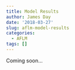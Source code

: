 ```yaml
---
title: Model Results
author: James Day
date: '2018-03-27'
slug: aflm-model-results
categories:
  - AFLM
tags: []
---
```


Coming soon...

